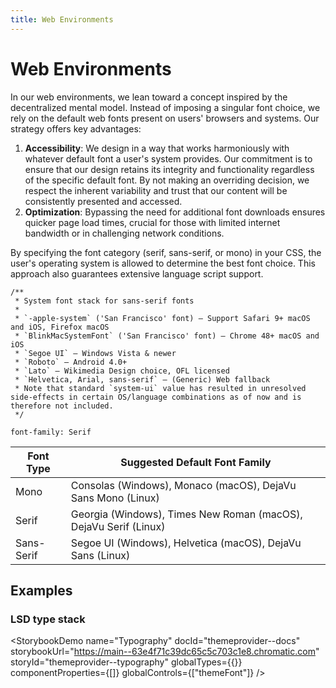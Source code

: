 ```yaml
---
title: Web Environments
---
```



# Web Environments

In our web environments, we lean toward a concept inspired by the decentralized mental model. Instead of imposing a singular font choice, we rely on the default web fonts present on users' browsers and systems. Our strategy offers key advantages:

1. **Accessibility**: We design in a way that works harmoniously with whatever default font a user's system provides. Our commitment is to ensure that our design retains its integrity and functionality regardless of the specific default font. By not making an overriding decision, we respect the inherent variability and trust that our content will be consistently presented and accessed.
2. **Optimization**: Bypassing the need for additional font downloads ensures quicker page load times, crucial for those with limited internet bandwidth or in challenging network conditions.

By specifying the font category (serif, sans-serif, or mono) in your CSS, the user's operating system is allowed to determine the best font choice. This approach also guarantees extensive language script support.

```
/**
 * System font stack for sans-serif fonts
 *
 * `-apple-system` ('San Francisco' font) – Support Safari 9+ macOS and iOS, Firefox macOS
 * `BlinkMacSystemFont` ('San Francisco' font) – Chrome 48+ macOS and iOS
 * `Segoe UI` – Windows Vista & newer
 * `Roboto` – Android 4.0+
 * `Lato` – Wikimedia Design choice, OFL licensed
 * `Helvetica, Arial, sans-serif` – (Generic) Web fallback
 * Note that standard `system-ui` value has resulted in unresolved side-effects in certain OS/language combinations as of now and is therefore not included.
 */

font-family: Serif
```

| Font Type | Suggested Default Font Family |
| --- | --- |
| Mono | Consolas (Windows), Monaco (macOS), DejaVu Sans Mono (Linux) |
| Serif | Georgia (Windows), Times New Roman (macOS), DejaVu Serif (Linux) |
| Sans-Serif | Segoe UI (Windows), Helvetica (macOS), DejaVu Sans (Linux) |

## Examples

### LSD type stack

<StorybookDemo name="Typography" docId="themeprovider--docs" storybookUrl="https://main--63e4f71c39dc65c5c703c1e8.chromatic.com" storyId="themeprovider--typography" globalTypes={{}} componentProperties={[]} globalControls={["themeFont"]} />
